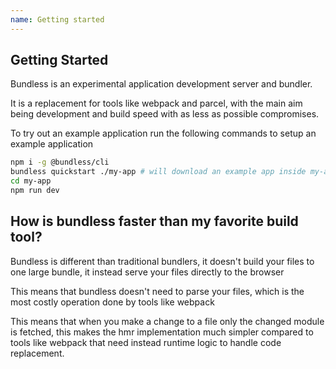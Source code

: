 ```yaml
---
name: Getting started
---
```


## Getting Started

Bundless is an experimental application development server and bundler.

It is a replacement for tools like webpack and parcel, with the main aim being development and build speed with as less as possible compromises.

To try out an example application run the following commands to setup an example application

```sh
npm i -g @bundless/cli
bundless quickstart ./my-app # will download an example app inside my-app
cd my-app
npm run dev
```

## How is bundless faster than my favorite build tool?

Bundless is different than traditional bundlers, it doesn't build your files to one large bundle, it instead serve your files directly to the browser

This means that bundless doesn't need to parse your files, which is the most costly operation done by tools like webpack

This means that when you make a change to a file only the changed module is fetched, this makes the hmr implementation much simpler compared to tools like webpack that need instead runtime logic to handle code replacement.
